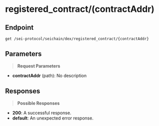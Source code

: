 # registered_contract/(contractAddr)

## Endpoint
```http
get /sei-protocol/seichain/dex/registered_contract/{contractAddr}
```

## Parameters
> **Request Parameters**

- **contractAddr** (path): No description

## Responses
> **Possible Responses**

- **200**: A successful response.
- **default**: An unexpected error response.

